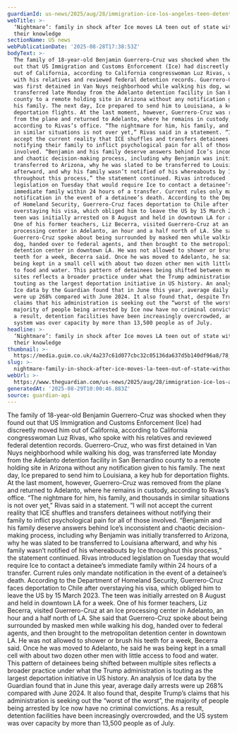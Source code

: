 ```yaml
---
guardianId: us-news/2025/aug/28/immigration-ice-los-angeles-teen-detention
webTitle: >-
  ‘Nightmare’: family in shock after Ice moves LA teen out of state without
  their knowledge
sectionName: US news
webPublicationDate: '2025-08-28T17:38:53Z'
bodyText: >-
  The family of 18-year-old Benjamin Guerrero-Cruz was shocked when they found
  out that US Immigration and Customs Enforcement (Ice) had discreetly moved him
  out of California, according to California congresswoman Luz Rivas, who spoke
  with his relatives and reviewed federal detention records. Guerrero-Cruz, who
  was first detained in Van Nuys neighborhood while walking his dog, was
  transferred late Monday from the Adelanto detention facility in San Bernardino
  county to a remote holding site in Arizona without any notification given to
  his family. The next day, Ice prepared to send him to Louisiana, a key hub for
  deportation flights. At the last moment, however, Guerrero-Cruz was removed
  from the plane and returned to Adelanto, where he remains in custody,
  according to Rivas’s office. “The nightmare for him, his family, and thousands
  in similar situations is not over yet,” Rivas said in a statement. “I will not
  accept the current reality that ICE shuffles and transfers detainees without
  notifying their family to inflict psychological pain for all of those
  involved. “Benjamin and his family deserve answers behind Ice’s inconsistent
  and chaotic decision-making process, including why Benjamin was initially
  transferred to Arizona, why he was slated to be transferred to Louisiana
  afterward, and why his family wasn’t notified of his whereabouts by Ice
  throughout this process,” the statement continued. Rivas introduced
  legislation on Tuesday that would require Ice to contact a detainee’s
  immediate family within 24 hours of a transfer. Current rules only mandate
  notification in the event of a detainee’s death. According to the Department
  of Homeland Security, Guerrero-Cruz faces deportation to Chile after
  overstaying his visa, which obliged him to leave the US by 15 March 2023. The
  teen was initially arrested on 8 August and held in downtown LA for a week.
  One of his former teachers, Liz Becerra, visited Guerrero-Cruz at an Ice
  processing center in Adelanto, an hour and a half north of LA. She said that
  Guerrero-Cruz spoke about being surrounded by masked men while walking his
  dog, handed over to federal agents, and then brought to the metropolitan
  detention center in downtown LA. He was not allowed to shower or brush his
  teeth for a week, Becerra said. Once he was moved to Adelanto, he said he was
  being kept in a small cell with about two dozen other men with little access
  to food and water. This pattern of detainees being shifted between multiple
  sites reflects a broader practice under what the Trump administration is
  touting as the largest deportation initiative in US history. An analysis of
  Ice data by the Guardian found that in June this year, average daily arrests
  were up 268% compared with June 2024. It also found that, despite Trump’s
  claims that his administration is seeking out the “worst of the worst”, the
  majority of people being arrested by Ice now have no criminal convictions. As
  a result, detention facilities have been increasingly overcrowded, and the US
  system was over capacity by more than 13,500 people as of July.
headline: >-
  ‘Nightmare’: family in shock after Ice moves LA teen out of state without
  their knowledge
thumbnail: >-
  https://media.guim.co.uk/4a237c61d077cbc32c05136da637d5b140df96a8/78_0_506_405/500.jpg
slug: >-
  nightmare-family-in-shock-after-ice-moves-la-teen-out-of-state-without-their-knowledge
webUrl: >-
  https://www.theguardian.com/us-news/2025/aug/28/immigration-ice-los-angeles-teen-detention
generatedAt: '2025-08-29T10:00:46.883Z'
source: guardian-api
---
```

The family of 18-year-old Benjamin Guerrero-Cruz was shocked when they found out that US Immigration and Customs Enforcement (Ice) had discreetly moved him out of California, according to California congresswoman Luz Rivas, who spoke with his relatives and reviewed federal detention records. Guerrero-Cruz, who was first detained in Van Nuys neighborhood while walking his dog, was transferred late Monday from the Adelanto detention facility in San Bernardino county to a remote holding site in Arizona without any notification given to his family. The next day, Ice prepared to send him to Louisiana, a key hub for deportation flights. At the last moment, however, Guerrero-Cruz was removed from the plane and returned to Adelanto, where he remains in custody, according to Rivas’s office. “The nightmare for him, his family, and thousands in similar situations is not over yet,” Rivas said in a statement. “I will not accept the current reality that ICE shuffles and transfers detainees without notifying their family to inflict psychological pain for all of those involved. “Benjamin and his family deserve answers behind Ice’s inconsistent and chaotic decision-making process, including why Benjamin was initially transferred to Arizona, why he was slated to be transferred to Louisiana afterward, and why his family wasn’t notified of his whereabouts by Ice throughout this process,” the statement continued. Rivas introduced legislation on Tuesday that would require Ice to contact a detainee’s immediate family within 24 hours of a transfer. Current rules only mandate notification in the event of a detainee’s death. According to the Department of Homeland Security, Guerrero-Cruz faces deportation to Chile after overstaying his visa, which obliged him to leave the US by 15 March 2023. The teen was initially arrested on 8 August and held in downtown LA for a week. One of his former teachers, Liz Becerra, visited Guerrero-Cruz at an Ice processing center in Adelanto, an hour and a half north of LA. She said that Guerrero-Cruz spoke about being surrounded by masked men while walking his dog, handed over to federal agents, and then brought to the metropolitan detention center in downtown LA. He was not allowed to shower or brush his teeth for a week, Becerra said. Once he was moved to Adelanto, he said he was being kept in a small cell with about two dozen other men with little access to food and water. This pattern of detainees being shifted between multiple sites reflects a broader practice under what the Trump administration is touting as the largest deportation initiative in US history. An analysis of Ice data by the Guardian found that in June this year, average daily arrests were up 268% compared with June 2024. It also found that, despite Trump’s claims that his administration is seeking out the “worst of the worst”, the majority of people being arrested by Ice now have no criminal convictions. As a result, detention facilities have been increasingly overcrowded, and the US system was over capacity by more than 13,500 people as of July.

